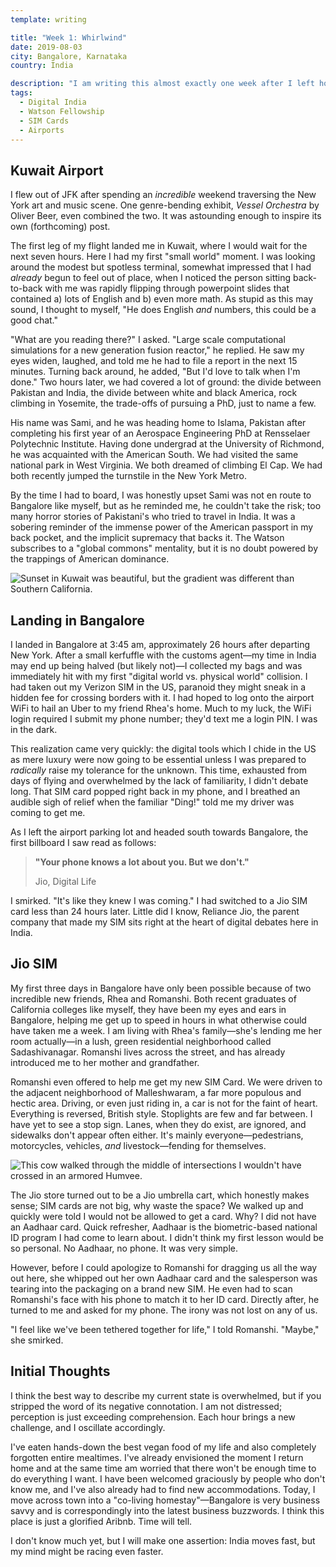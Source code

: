 ```yaml
---
template: writing

title: "Week 1: Whirlwind"
date: 2019-08-03
city: Bangalore, Karnataka
country: India

description: "I am writing this almost exactly one week after I left home, and I feel like I've lived a miniature lifetime. From Birmingham to New York, to the Kuwait Airport, and finally to Bangalore, I honestly am having a hard time conveying the quantity, range, and complexity of the first week of this journey."
tags:
  - Digital India
  - Watson Fellowship
  - SIM Cards
  - Airports
---
```


## Kuwait Airport

I flew out of JFK after spending an _incredible_ weekend traversing the New York art and music scene. One genre-bending exhibit, _Vessel Orchestra_ by Oliver Beer, even combined the two. It was astounding enough to inspire its own (forthcoming) post.

The first leg of my flight landed me in Kuwait, where I would wait for the next seven hours. Here I had my first "small world" moment. I was looking around the modest but spotless terminal, somewhat impressed that I had _already_ begun to feel out of place, when I noticed the person sitting back-to-back with me was rapidly flipping through powerpoint slides that contained a) lots of English and b) even more math. As stupid as this may sound, I thought to myself, "He does English _and_ numbers, this could be a good chat."

"What are you reading there?" I asked. "Large scale computational simulations for a new generation fusion reactor," he replied. He saw my eyes widen, laughed, and told me he had to file a report in the next 15 minutes. Turning back around, he added, "But I'd love to talk when I'm done." Two hours later, we had covered a lot of ground: the divide between Pakistan and India, the divide between white and black America, rock climbing in Yosemite, the trade-offs of pursuing a PhD, just to name a few.

His name was Sami, and he was heading home to Islama, Pakistan after completing his first year of an Aerospace Engineering PhD at Rensselaer Polytechnic Institute. Having done undergrad at the University of Richmond, he was acquainted with the American South. We had visited the same national park in West Virginia. We both dreamed of climbing El Cap. We had both recently jumped the turnstile in the New York Metro.

By the time I had to board, I was honestly upset Sami was not en route to Bangalore like myself, but as he reminded me, he couldn't take the risk; too many horror stories of Pakistani's who tried to travel in India. It was a sobering reminder of the immense power of the American passport in my back pocket, and the implicit supremacy that backs it. The Watson subscribes to a "global commons" mentality, but it is no doubt powered by the trappings of American dominance.

![Sunset in Kuwait was beautiful, but the gradient was different than Southern California.](../images/DSCF3393.jpg)

## Landing in Bangalore

I landed in Bangalore at 3:45 am, approximately 26 hours after departing New York. After a small kerfuffle with the customs agent—my time in India may end up being halved (but likely not)—I collected my bags and was immediately hit with my first "digital world vs. physical world" collision. I had taken out my Verizon SIM in the US, paranoid they might sneak in a hidden fee for crossing borders with it. I had hoped to log onto the airport WiFi to hail an Uber to my friend Rhea's home. Much to my luck, the WiFi login required I submit my phone number; they'd text me a login PIN. I was in the dark.

This realization came very quickly: the digital tools which I chide in the US as mere luxury were now going to be essential unless I was prepared to _radically_ raise my tolerance for the unknown. This time, exhausted from days of flying and overwhelmed by the lack of familiarity, I didn't debate long. That SIM card popped right back in my phone, and I breathed an audible sigh of relief when the familiar "Ding!" told me my driver was coming to get me.

As I left the airport parking lot and headed south towards Bangalore, the first billboard I saw read as follows:

> **"Your phone knows a lot about you. But we don't."**
>
> Jio, Digital Life

I smirked. "It's like they knew I was coming." I had switched to a Jio SIM card less than 24 hours later. Little did I know, Reliance Jio, the parent company that made my SIM sits right at the heart of digital debates here in India.

## Jio SIM

My first three days in Bangalore have only been possible because of two incredible new friends, Rhea and Romanshi. Both recent graduates of California colleges like myself, they have been my eyes and ears in Bangalore, helping me get up to speed in hours in what otherwise could have taken me a week. I am living with Rhea's family—she's lending me her room actually—in a lush, green residential neighborhood called Sadashivanagar. Romanshi lives across the street, and has already introduced me to her mother and grandfather.

Romanshi even offered to help me get my new SIM Card. We were driven to the adjacent neighborhood of Malleshwaram, a far more populous and hectic area. Driving, or even just riding in, a car is not for the faint of heart. Everything is reversed, British style. Stoplights are few and far between. I have yet to see a stop sign. Lanes, when they do exist, are ignored, and sidewalks don't appear often either. It's mainly everyone—pedestrians, motorcycles, vehicles, _and_ livestock—fending for themselves.

![This cow walked through the middle of intersections I wouldn't have crossed in an armored Humvee.](../images/DSCF3411.jpg)

The Jio store turned out to be a Jio umbrella cart, which honestly makes sense; SIM cards are not big, why waste the space? We walked up and quickly were told I would not be allowed to get a card. Why? I did not have an Aadhaar card. Quick refresher, Aadhaar is the biometric-based national ID program I had come to learn about. I didn't think my first lesson would be so personal. No Aadhaar, no phone. It was very simple.

However, before I could apologize to Romanshi for dragging us all the way out here, she whipped out her own Aadhaar card and the salesperson was tearing into the packaging on a brand new SIM. He even had to scan Romanshi's face with his phone to match it to her ID card. Directly after, he turned to me and asked for my phone. The irony was not lost on any of us.

"I feel like we've been tethered together for life," I told Romanshi. "Maybe," she smirked.

## Initial Thoughts

I think the best way to describe my current state is overwhelmed, but if you stripped the word of its negative connotation. I am not distressed; perception is just exceeding comprehension. Each hour brings a new challenge, and I oscillate accordingly.

I've eaten hands-down the best vegan food of my life and also completely forgotten entire mealtimes. I've already envisioned the moment I return home and at the same time am worried that there won't be enough time to do everything I want. I have been welcomed graciously by people who don't know me, and I've also already had to find new accommodations. Today, I move across town into a "co-living homestay"—Bangalore is very business savvy and is correspondingly into the latest business buzzwords. I think this place is just a glorified Aribnb. Time will tell.

I don't know much yet, but I will make one assertion: India moves fast, but my mind might be racing even faster.
